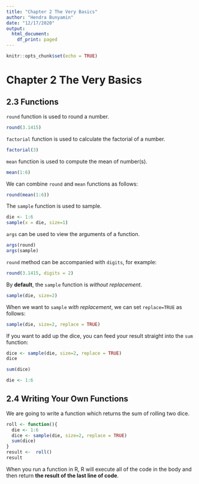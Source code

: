 ```yaml
---
title: "Chapter 2 The Very Basics"
author: "Hendra Bunyamin"
date: "12/17/2020"
output:
  html_document:
    df_print: paged
---
```


```r
knitr::opts_chunk$set(echo = TRUE)
```
# Chapter 2 The Very Basics

## 2.3 Functions
`round` function is used to round a number.
```r
round(3.1415)
```
`factorial` function is used to calculate the factorial of a number.
```r
factorial(3)
```
`mean` function is used to compute the mean of number(s).
```r
mean(1:6)
```
We can combine `round` and `mean` functions as follows:
```r
round(mean(1:6))
```
The `sample` function is used to sample.
```r
die <- 1:6
sample(x = die, size=1)
```
`args` can be used to view the arguments of a function.
```r
args(round)
args(sample)
```
`round` method can be accompanied with `digits`, for example:
```r
round(3.1415, digits = 2)
```
By **default**, the `sample` function is _without replacement_.
```r
sample(die, size=2)
```
When we want to `sample` _with replacement_, we can set `replace=TRUE` as follows:
```r
sample(die, size=2, replace = TRUE)
```
If you want to add up the dice, you can feed your result straight into the `sum` function:
```r
dice <- sample(die, size=2, replace = TRUE)
dice

sum(dice)
```

```r
die <- 1:6

```

## 2.4 Writing Your Own Functions
We are going to write a function which returns the sum of rolling two dice.
```r
roll <- function(){
  die <- 1:6
  dice <- sample(die, size=2, replace = TRUE)
  sum(dice)
}
result <-  roll()
result
```
When you run a function in R, R will execute all of the code in the body and then return **the result of the last line of code**.




